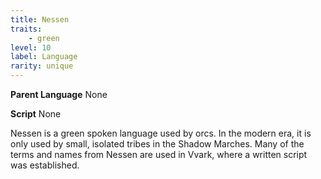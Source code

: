 ```yaml
---
title: Nessen
traits:
    - green
level: 10
label: Language
rarity: unique
---
```


**Parent Language** None

**Script** None

Nessen is a green spoken language used by orcs. In the modern era, it is only used by small, isolated tribes in the Shadow Marches. Many of the terms and names from Nessen are used in Vvark, where a written script was established.
